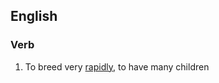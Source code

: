 ==English==

===Verb===
{{head|en|verb}}

# {{lb|en|simile}} To breed very [[rapidly]], to have many children